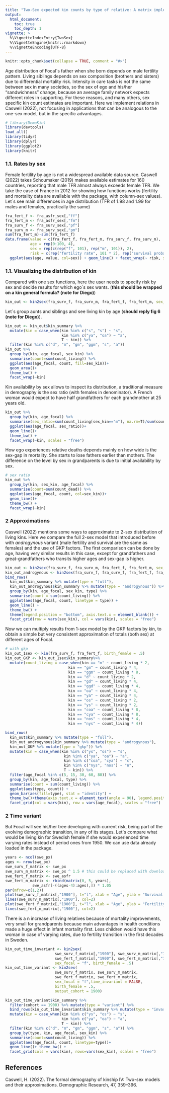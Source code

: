 ```yaml
---
title: "Two-Sex expected kin counts by type of relative: A matrix implementation"
output: 
  html_document:
    toc: true
    toc_depth: 1
vignette: >
  %\VignetteIndexEntry{TwoSex}
  %\VignetteEngine{knitr::rmarkdown}
  %\VignetteEncoding{UTF-8}
---
```


```r
knitr::opts_chunk$set(collapse = TRUE, comment = "#>")
```

Age distribution of Focal´s father when she born depends on male fertility pattern. Living siblings depends on sex composition (brothers and sisters) due to differential mortality risk. Intensity in care tasks is not the same between sex in many societies, so the sex of ego and his/her "sandwichness" change, because an average family network expects different roles in supporting. For these reasons, and many others, sex specific kin count estimates are important. Here we implement relations in Caswell (2022), not focusing in applications that can be analogous to the one-sex model, but in the specific advantages.

```r
# library(DemoKin)
library(devtools)
load_all()
library(tidyr)
library(dplyr)
library(ggplot2)
library(knitr)
```

### 1.1. Rates by sex

Female fertility by age is not a widespread available data source. Caswell (2022) takes Schoumaker (2019) makes available estimates for 160 countries, reporting  that male TFR almost always exceeds female TFR. We take the case of France in 2012 for showing how functions works (fertility and mortality data are available with the package, with column-sex values). Let´s see main differences in age distribution (TFR of 1.98 and 1.99 for males and females, practically the same)

```r
fra_fert_f <- fra_asfr_sex[,"ff"]
fra_fert_m <- fra_asfr_sex[,"fm"]
fra_surv_f <- fra_surv_sex[,"pf"]
fra_surv_m <- fra_surv_sex[,"pm"]
sum(fra_fert_m)-sum(fra_fert_f)
data.frame(value = c(fra_fert_f, fra_fert_m, fra_surv_f, fra_surv_m),
           age = rep(0:100, 4),
           sex = rep(c(rep("f", 101), rep("m", 101)), 2),
           risk = c(rep("fertility rate", 101 * 2), rep("survival probability", 101 * 2))) %>%
  ggplot(aes(age, value, col=sex)) + geom_line() + facet_wrap(~ risk, scales = "free_y") + theme_bw()
```

### 1.1. Visualizing the distribution of kin

Compared with one sex functions, here the user needs to specify risk by sex and decide results for which ego´s sex wants. (**this should be wrapped on a kin general formula? (note for Diego)**)

```r
kin_out <- kin2sex(fra_surv_f, fra_surv_m, fra_fert_f, fra_fert_m, sex_focal = "f", birth_female = .5)
```

Let´s group aunts and siblings and see living kin by age (**should reply fig 6 (note for Diego)**).

```r
kin_out <- kin_out$kin_summary %>% 
  mutate(kin = case_when(kin %in% c("s", "s") ~ "s",
                         kin %in% c("ya", "oa") ~ "a",
                         T ~ kin)) %>%
  filter(kin %in% c("d", "m", "gm", "ggm", "s", "a"))
kin_out %>% 
  group_by(kin, age_focal, sex_kin) %>%
  summarise(count=sum(count_living)) %>%
  ggplot(aes(age_focal, count, fill=sex_kin))+
  geom_area()+
  theme_bw() +
  facet_wrap(~kin)
```

Kin availability by sex allows to inspect its distribution, a traditional measure in demography is the sex ratio (with females in denominator). A French woman would expect to have half grandfathers for each grandmother at 25 years old.  

```r
kin_out %>% 
  group_by(kin, age_focal) %>%
  summarise(sex_ratio=sum(count_living[sex_kin=="m"], na.rm=T)/sum(count_living[sex_kin=="f"], na.rm=T)) %>%
  ggplot(aes(age_focal, sex_ratio))+
  geom_line()+
  theme_bw() +
  facet_wrap(~kin, scales = "free")
```

How ego experiences relative deaths depends mainly on how wide is the sex-gap in mortality. She starts to lose fathers earlier than mothers. The difference on the level by sex in grandparents is due to initial availability by sex.

```r
# sex ratio
kin_out %>%
  group_by(kin, sex_kin, age_focal) %>%
  summarise(count=sum(count_dead)) %>%
  ggplot(aes(age_focal, count, col=sex_kin))+
  geom_line()+
  theme_bw() +
  facet_wrap(~kin)
```

### 2 Approximations

Caswell (2022) mentions some ways to approximate to 2-sex distribution of living kins. Here we compare the full 2-sex model that introduced before with *androgynous* variant (male fertility and survival are the same as females) and the use of GKP factors. The first comparison can be done by age, having very similar results in this case, except for grandfathers and great-grandfathers who transits higher ages and sex-gap is higher.

```r
kin_out <- kin2sex(fra_surv_f, fra_surv_m, fra_fert_f, fra_fert_m, sex_focal = "f", birth_female = .5)
kin_out_androgynous <- kin2sex(fra_surv_f, fra_surv_f, fra_fert_f, fra_fert_f, sex_focal = "f", birth_female = .5)
bind_rows(
  kin_out$kin_summary %>% mutate(type = "full"),
  kin_out_androgynous$kin_summary %>% mutate(type = "androgynous")) %>%
  group_by(kin, age_focal, sex_kin, type) %>%
  summarise(count = sum(count_living)) %>%
  ggplot(aes(age_focal, count, linetype = type)) +
  geom_line() +
  theme_bw() +
  theme(legend.position = "bottom", axis.text.x = element_blank()) +
  facet_grid(row = vars(sex_kin), col = vars(kin), scales = "free")
```

Now we can multiply results from 1-sex model by the GKP factors by kin, to obtain a simple but very consistent approximation of totals (both sex) at different ages of Focal.  

```r
# with gkp
kin_out_1sex <- kin(fra_surv_f, fra_fert_f, birth_female = .5)
kin_out_GKP <- kin_out_1sex$kin_summary%>%
  mutate(count_living = case_when(kin == "m" ~ count_living * 2,
                            kin == "gm" ~ count_living * 4,
                            kin == "ggm" ~ count_living * 8,
                            kin == "d" ~ count_living * 2,
                            kin == "gd" ~ count_living * 4,
                            kin == "ggd" ~ count_living * 4,
                            kin == "oa" ~ count_living * 4,
                            kin == "ya" ~ count_living * 4,
                            kin == "os" ~ count_living * 2,
                            kin == "ys" ~ count_living * 2,
                            kin == "coa" ~ count_living * 8,
                            kin == "cya" ~ count_living * 8,
                            kin == "nos" ~ count_living * 4,
                            kin == "nys" ~ count_living * 4))

bind_rows(
  kin_out$kin_summary %>% mutate(type = "full"),
  kin_out_androgynous$kin_summary %>% mutate(type = "androgynous"),
  kin_out_GKP %>% mutate(type = "gkp")) %>%
  mutate(kin = case_when(kin %in% c("ys", "os") ~ "s",
                          kin %in% c("ya", "oa") ~ "a",
                          kin %in% c("coa", "cya") ~ "c",
                          kin %in% c("nys", "nos") ~ "n",
                          T ~ kin)) %>%
  filter(age_focal %in% c(5, 15, 30, 60, 80)) %>%
  group_by(kin, age_focal, type) %>%
  summarise(count = sum(count_living)) %>%
  ggplot(aes(type, count)) +
  geom_bar(aes(fill=type), stat = "identity") +
  theme_bw()+theme(axis.text.x = element_text(angle = 90), legend.position = "bottom")+
  facet_grid(col = vars(kin), row = vars(age_focal), scales = "free")
```
 
### 2 Time variant

But Focal will see his/her tree developing with current risk, being part of the evolving demographic transition, in any of its stages. Let´s compare what would be living kin for Swedish female if she would experienced time varying rates instead of period ones from 1950. We can use data already loaded in the package.

```r
years <- ncol(swe_px)
ages <- nrow(swe_px)
swe_surv_f_matrix <- swe_px
swe_surv_m_matrix <- swe_px ^ 1.5 # this could be replaced with downloaded data from UN
swe_fert_f_matrix <- swe_asfr
swe_fert_m_matrix <- rbind(matrix(0, 5, years), 
            swe_asfr[-((ages-4):ages),]) * 1.05
par(mfrow=c(1,2))
plot(swe_surv_f_matrix[,"1900"], t="l", xlab = "Age", ylab = "Survival probability")
lines(swe_surv_m_matrix[,"1900"], col=2)
plot(swe_fert_f_matrix[,"1900"], t="l", xlab = "Age", ylab = "Fertility rate")
lines(swe_fert_m_matrix[,"1900"], col=2)
```
There is a n increase of living relatives because of mortality improvements, very small for grandparents because main advantages in health conditions made a huge effect in infant mortality first. Less children would have this woman in case of varying rates, due to fertility transition in the first decades in Sweden.

```r
kin_out_time_invariant <- kin2sex(
                      swe_surv_f_matrix[,"1900"], swe_surv_m_matrix[,"1900"], 
                      swe_fert_f_matrix[,"1900"], swe_fert_m_matrix[,"1900"], 
                      sex_focal = "f", birth_female = .5)
kin_out_time_variant <- kin2sex(
                      swe_surv_f_matrix, swe_surv_m_matrix,
                      swe_fert_f_matrix, swe_fert_m_matrix,
                      sex_focal = "f",time_invariant = FALSE,
                      birth_female = .5,
                      output_cohort = 1900)

kin_out_time_variant$kin_summary %>%
  filter(cohort == 1900) %>% mutate(type = "variant") %>%
  bind_rows(kin_out_time_invariant$kin_summary %>% mutate(type = "invariant")) %>% 
  mutate(kin = case_when(kin %in% c("ys", "os") ~ "s",
                         kin %in% c("ya", "oa") ~ "a",
                         T ~ kin)) %>%
  filter(kin %in% c("d", "m", "gm", "ggm", "s", "a")) %>%
  group_by(type, kin, age_focal, sex_kin) %>%
  summarise(count=sum(count_living)) %>%
  ggplot(aes(age_focal, count, linetype=type))+
  geom_line()+ theme_bw() +
  facet_grid(cols = vars(kin), rows=vars(sex_kin), scales = "free")
```

 
## References

Caswell, H. (2022). The formal demography of kinship IV: Two-sex models and their approximations. Demographic Research, 47, 359–396. 
